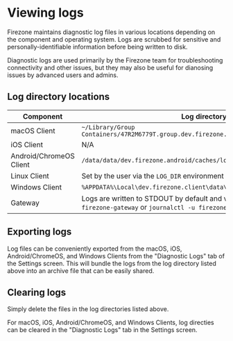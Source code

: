 # Viewing logs

Firezone maintains diagnostic log files in various locations depending on the
component and operating system. Logs are scrubbed for sensitive and
personally-identifiable information before being written to disk.

Diagnostic logs are used primarily by the Firezone team for troubleshooting
connectivity and other issues, but they may also be useful for dianosing issues
by advanced users and admins.

## Log directory locations

| Component               | Log directory                                                                                                                   |
| ----------------------- | ------------------------------------------------------------------------------------------------------------------------------- |
| macOS Client            | `~/Library/Group Containers/47R2M6779T.group.dev.firezone.firezone/Library/Caches/logs`                                         |
| iOS Client              | N/A                                                                                                                             |
| Android/ChromeOS Client | `/data/data/dev.firezone.android/caches/logs`                                                                                   |
| Linux Client            | Set by the user via the `LOG_DIR` environment variable, otherwise STDOUT                                                        |
| Windows Client          | `%APPDATA%\Local\dev.firezone.client\data\logs`                                                                                 |
| Gateway                 | Logs are written to STDOUT by default and viewable either by `docker logs firezone-gateway` or `journalctl -u firezone-gateway` |

## Exporting logs

Log files can be conveniently exported from the macOS, iOS, Android/ChromeOS,
and Windows Clients from the "Diagnostic Logs" tab of the Settings screen. This
will bundle the logs from the log directory listed above into an archive file
that can be easily shared.

## Clearing logs

Simply delete the files in the log directories listed above.

For macOS, iOS, Android/ChromeOS, and Windows Clients, log directies can be
cleared in the "Diagnostic Logs" tab in the Settings screen.
